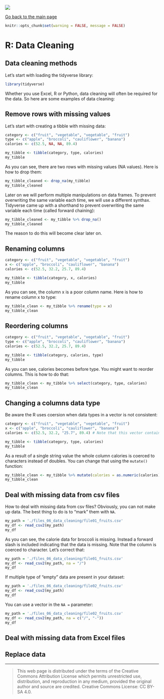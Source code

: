 ![](../hanze/hanze.png)

[Go back to the main page](../index.html)

```r
knitr::opts_chunk$set(warning = FALSE, message = FALSE) 
```

# R: Data Cleaning

## Data cleaning methods

Let's start with loading the tidyverse library:

```r
library(tidyverse)
```


Whether you use Excel, R or Python, data cleaning will often be required for the data.
So here are some examples of data cleaning:

## Remove rows with missing values

Let's start with creating a tibble with missing data:

```r
category <- c("fruit", "vegetable", "vegetable", "fruit")
type <- c("apple", "broccoli", "cauliflower", "banana")
calories <- c(52.5, NA, NA, 89.4)

my_tibble <- tibble(category, type, calories)
my_tibble
```

As you can see, there are two rows with missing values (NA values).
Here is how to drop them:

```r
my_tibble_cleaned <- drop_na(my_tibble)
my_tibble_cleaned
```

Later on we will perform multiple manipulations on data frames.
To prevent overwriting the same variable each time, we will use a different synthax.
Tidyverse came up with a shorthand to prevent overwriting the same variable each time (called forward chaining):


```r
my_tibble_cleaned <- my_tibble %>% drop_na()
my_tibble_cleaned
```

The reason to do this will become clear later on.

## Renaming columns

```r
category <- c("fruit", "vegetable", "vegetable", "fruit")
x <- c("apple", "broccoli", "cauliflower", "banana")
calories <- c(52.5, 32.2, 25.7, 89.4)

my_tibble <- tibble(category, x, calories)
my_tibble
```

As you can see, the column x is a poor column name.
Here is how to rename column x to type:

```r
my_tibble_clean <- my_tibble %>% rename(type = x)
my_tibble_clean
```

## Reordering columns

```r
category <- c("fruit", "vegetable", "vegetable", "fruit")
type <- c("apple", "broccoli", "cauliflower", "banana")
calories <- c(52.5, 32.2, 25.7, 89.4)

my_tibble <- tibble(category, calories, type)
my_tibble
```

As you can see, calories becomes before type.
You might want to reorder columns. This is how to do that:

```r
my_tibble_clean <- my_tibble %>% select(category, type, calories)
my_tibble_clean
```

## Changing a columns data type

Be aware the R uses coersion when data types in a vector is not consistent:

```r
category <- c("fruit", "vegetable", "vegetable", "fruit")
x <- c("apple", "broccoli", "cauliflower", "banana")
calories <- c(52.5, 32.2, "25.7", 89.4) # Note that this vector contains a string.

my_tibble <- tibble(category, type, calories)
my_tibble
```

As a result of a single string value the whole column calories is coerced to characters instead of doubles.
You can change that using the `mutate()` function:

```r
my_tibble_clean <- my_tibble %>% mutate(calories = as.numeric(calories))
my_tibble_clean
```

## Deal with missing data from csv files

How to deal with missing data from csv files?
Obviously, you can not make up data.
The best thing to do is to "mark"  them with `NA`. 

```r
my_path = './files_06_data_cleaning/file01_fruits.csv'
my_df <- read_csv2(my_path)
my_df
```

As you can see, the calorie data for broccoli is missing. Instead a forward slash is included indicating that the data is missing.
Note that the column is coerced to character.
Let's correct that:

```r
my_path = './files_06_data_cleaning/file01_fruits.csv'
my_df <- read_csv2(my_path, na = "/")
my_df
```

If multiple type of "empty" data are present in your dataset:

```r
my_path = './files_06_data_cleaning/file02_fruits.csv'
my_df <- read_csv2(my_path)
my_df
```

You can use a vector in the `NA =` parameter:

```r
my_path = './files_06_data_cleaning/file02_fruits.csv'
my_df <- read_csv2(my_path, na = c("/", "-"))
my_df
```

## Deal with missing data from Excel files


## Replace data

---


>This web page is distributed under the terms of the Creative Commons Attribution License which permits unrestricted use, distribution, and reproduction in any medium, provided the original author and source are credited.
>Creative Commons License: CC BY-SA 4.0.

